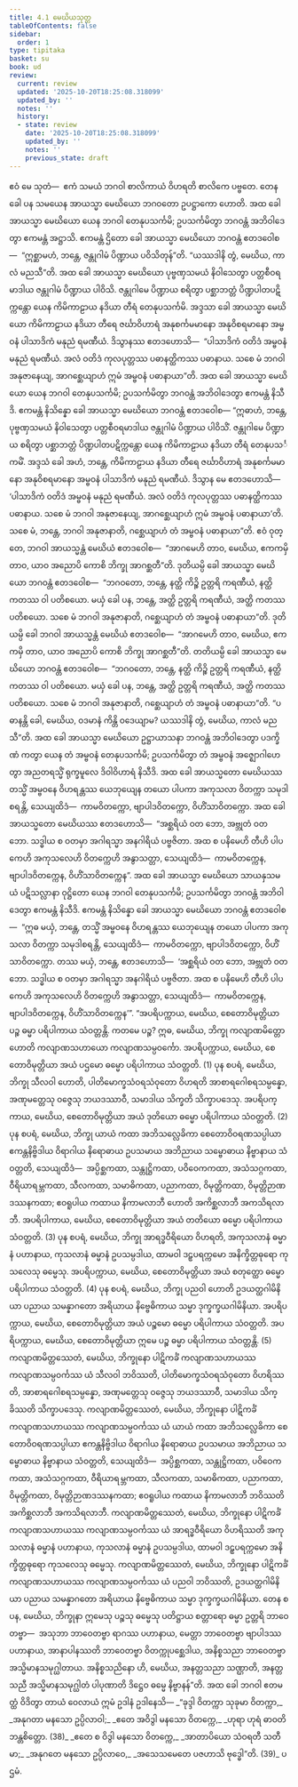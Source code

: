 ```yaml
---
title: 4.1 မေဃိယသုတ္တ
tableOfContents: false
sidebar:
  order: 1
type: tipitaka
basket: su
book: ud
review:
  current: review
  updated: '2025-10-20T18:25:08.318099'
  updated_by: ''
  notes: ''
  history:
  - state: review
    date: '2025-10-20T18:25:08.318099'
    updated_by: ''
    notes: ''
    previous_state: draft
---
```



<DynamicBreadcrumb />


<ReviewStatus review={frontmatter.review} showDetails={true} />

<HypothesisAnnotation frontmatter={frontmatter} />

<Division number="31" book="ud" e="ch" v="18" p="116">

<Paragraph number="248" book="ud">
ဧဝံ မေ သုတံ—  ဧကံ သမယံ ဘဂဝါ စာလိကာယံ ဝိဟရတိ စာလိကေ ပဗ္ဗတေ. တေန ခေါ ပန သမယေန အာယသ္မာ မေဃိယော ဘဂဝတော ဥပဋ္ဌာကော ဟောတိ. အထ ခေါ အာယသ္မာ မေဃိယော ယေန ဘဂဝါ တေနုပသင်္ကမိ; ဥပသင်္ကမိတွာ ဘဂဝန္တံ အဘိဝါဒေတွာ ဧကမန္တံ အဋ္ဌာသိ. ဧကမန္တံ ဌိတော ခေါ အာယသ္မာ မေဃိယော ဘဂဝန္တံ ဧတဒဝေါစ—  “ဣစ္ဆာမဟံ, ဘန္တေ, ဇန္တုဂါမံ ပိဏ္ဍာယ ပဝိသိတုန်”တိ. “ယဿဒါနိ တွံ, မေဃိယ, ကာလံ မညသီ”တိ.
</Paragraph>

<Paragraph number="249" book="ud">
အထ ခေါ အာယသ္မာ မေဃိယော ပုဗ္ဗဏှသမယံ နိဝါသေတွာ ပတ္တစီဝရမာဒါယ ဇန္တုဂါမံ ပိဏ္ဍာယ ပါဝိသိ. ဇန္တုဂါမေ ပိဏ္ဍာယ စရိတွာ ပစ္ဆာဘတ္တံ ပိဏ္ဍပါတပဋိက္ကန္တော ယေန ကိမိကာဠာယ နဒိယာ တီရံ တေနုပသင်္ကမိ. အဒ္ဒသာ ခေါ အာယသ္မာ မေဃိယော ကိမိကာဠာယ နဒိယာ တီရေ ဇင်္ဃာဝိဟာရံ အနုစင်္ကမမာနော အနုဝိစရမာနော အမ္ဗဝနံ ပါသာဒိကံ မနုညံ ရမဏီယံ. ဒိသွာနဿ ဧတဒဟောသိ—  “ပါသာဒိကံ ဝတိဒံ အမ္ဗဝနံ မနုညံ ရမဏီယံ. အလံ ဝတိဒံ ကုလပုတ္တဿ ပဓာနတ္ထိကဿ ပဓာနာယ. သစေ မံ ဘဂဝါ အနုဇာနေယျ, အာဂစ္ဆေယျာဟံ ဣမံ အမ္ဗဝနံ ပဓာနာယာ”တိ.
</Paragraph>

<Paragraph number="250" book="ud">
အထ ခေါ အာယသ္မာ မေဃိယော ယေန ဘဂဝါ တေနုပသင်္ကမိ; ဥပသင်္ကမိတွာ ဘဂဝန္တံ အဘိဝါဒေတွာ ဧကမန္တံ နိသီဒိ. ဧကမန္တံ နိသိန္နော ခေါ အာယသ္မာ မေဃိယော ဘဂဝန္တံ ဧတဒဝေါစ—
</Paragraph>

<Paragraph number="251" book="ud">
“ဣဓာဟံ, ဘန္တေ, ပုဗ္ဗဏှသမယံ နိဝါသေတွာ ပတ္တစီဝရမာဒါယ ဇန္တုဂါမံ ပိဏ္ဍာယ ပါဝိသိံ. ဇန္တုဂါမေ ပိဏ္ဍာယ စရိတွာ ပစ္ဆာဘတ္တံ ပိဏ္ဍပါတပဋိက္ကန္တော ယေန ကိမိကာဠာယ နဒိယာ တီရံ တေနုပသင်္ကမိံ. အဒ္ဒသံ ခေါ အဟံ, ဘန္တေ, ကိမိကာဠာယ နဒိယာ တီရေ ဇင်္ဃာဝိဟာရံ အနုစင်္ကမမာနော အနုဝိစရမာနော အမ္ဗဝနံ ပါသာဒိကံ မနုညံ ရမဏီယံ. ဒိသွာန မေ ဧတဒဟောသိ—  ‘ပါသာဒိကံ ဝတိဒံ အမ္ဗဝနံ မနုညံ ရမဏီယံ. အလံ ဝတိဒံ ကုလပုတ္တဿ ပဓာနတ္ထိကဿ ပဓာနာယ. သစေ မံ ဘဂဝါ အနုဇာနေယျ, အာဂစ္ဆေယျာဟံ ဣမံ အမ္ဗဝနံ ပဓာနာယာ’တိ. သစေ မံ, ဘန္တေ, ဘဂဝါ အနုဇာနာတိ, ဂစ္ဆေယျာဟံ တံ အမ္ဗဝနံ ပဓာနာယာ”တိ.
</Paragraph>

<Paragraph number="252" book="ud">
ဧဝံ ဝုတ္တေ, ဘဂဝါ အာယသ္မန္တံ မေဃိယံ ဧတဒဝေါစ—  “အာဂမေဟိ တာဝ, မေဃိယ, ဧကကမှိ တာဝ, ယာဝ အညောပိ ကောစိ ဘိက္ခု အာဂစ္ဆတီ”တိ.
</Paragraph>

<Paragraph number="253" book="ud">
ဒုတိယမ္ပိ ခေါ အာယသ္မာ မေဃိယော ဘဂဝန္တံ ဧတဒဝေါစ—  “ဘဂဝတော, ဘန္တေ, နတ္ထိ ကိဉ္စိ ဥတ္တရိ ကရဏီယံ, နတ္ထိ ကတဿ ဝါ ပတိစယော. မယှံ ခေါ ပန, ဘန္တေ, အတ္ထိ ဥတ္တရိ ကရဏီယံ, အတ္ထိ ကတဿ ပတိစယော. သစေ မံ ဘဂဝါ အနုဇာနာတိ, ဂစ္ဆေယျာဟံ တံ အမ္ဗဝနံ ပဓာနာယာ”တိ. ဒုတိယမ္ပိ ခေါ ဘဂဝါ အာယသ္မန္တံ မေဃိယံ ဧတဒဝေါစ—  “အာဂမေဟိ တာဝ, မေဃိယ, ဧကကမှိ တာဝ, ယာဝ အညောပိ ကောစိ ဘိက္ခု အာဂစ္ဆတီ”တိ.
</Paragraph>

<Paragraph number="254" book="ud">
တတိယမ္ပိ ခေါ အာယသ္မာ မေဃိယော ဘဂဝန္တံ ဧတဒဝေါစ—  “ဘဂဝတော, ဘန္တေ, နတ္ထိ ကိဉ္စိ ဥတ္တရိ ကရဏီယံ, နတ္ထိ ကတဿ ဝါ ပတိစယော. မယှံ ခေါ ပန, ဘန္တေ, အတ္ထိ ဥတ္တရိ ကရဏီယံ, အတ္ထိ ကတဿ ပတိစယော. သစေ မံ ဘဂဝါ အနုဇာနာတိ, ဂစ္ဆေယျာဟံ တံ အမ္ဗဝနံ ပဓာနာယာ”တိ. “ပဓာနန္တိ ခေါ, မေဃိယ, ဝဒမာနံ ကိန္တိ ဝဒေယျာမ? ယဿဒါနိ တွံ, မေဃိယ, ကာလံ မညသီ”တိ.
</Paragraph>

<Paragraph number="255" book="ud">
အထ ခေါ အာယသ္မာ မေဃိယော ဥဋ္ဌာယာသနာ ဘဂဝန္တံ အဘိဝါဒေတွာ ပဒက္ခိဏံ ကတွာ ယေန တံ အမ္ဗဝနံ တေနုပသင်္ကမိ; ဥပသင်္ကမိတွာ တံ အမ္ဗဝနံ အဇ္ဈောဂါဟေတွာ အညတရသ္မိံ ရုက္ခမူလေ ဒိဝါဝိဟာရံ နိသီဒိ. အထ ခေါ အာယသ္မတော မေဃိယဿ တသ္မိံ အမ္ဗဝနေ ဝိဟရန္တဿ ယေဘုယျေန တယော ပါပကာ အကုသလာ ဝိတက္ကာ သမုဒါစရန္တိ, သေယျထိဒံ—  ကာမဝိတက္ကော, ဗျာပါဒဝိတက္ကော, ဝိဟိံသာဝိတက္ကော.
</Paragraph>

<Paragraph number="256" book="ud">
အထ ခေါ အာယသ္မတော မေဃိယဿ ဧတဒဟောသိ—  “အစ္ဆရိယံ ဝတ ဘော, အဗ္ဘုတံ ဝတ ဘော. သဒ္ဓါယ စ ဝတမှာ အဂါရသ္မာ အနဂါရိယံ ပဗ္ဗဇိတာ. အထ စ ပနိမေဟိ တီဟိ ပါပကေဟိ အကုသလေဟိ ဝိတက္ကေဟိ အနွာသတ္တာ, သေယျထိဒံ—  ကာမဝိတက္ကေန, ဗျာပါဒဝိတက္ကေန, ဝိဟိံသာဝိတက္ကေန”.
</Paragraph>

<Paragraph number="257" book="ud">
အထ ခေါ အာယသ္မာ မေဃိယော သာယနှသမယံ ပဋိသလ္လာနာ ဝုဋ္ဌိတော ယေန ဘဂဝါ တေနုပသင်္ကမိ; ဥပသင်္ကမိတွာ ဘဂဝန္တံ အဘိဝါဒေတွာ ဧကမန္တံ နိသီဒိ. ဧကမန္တံ နိသိန္နော ခေါ အာယသ္မာ မေဃိယော ဘဂဝန္တံ ဧတဒဝေါစ—  “ဣဓ မယှံ, ဘန္တေ, တသ္မိံ အမ္ဗဝနေ ဝိဟရန္တဿ ယေဘုယျေန တယော ပါပကာ အကုသလာ ဝိတက္ကာ သမုဒါစရန္တိ, သေယျထိဒံ—  ကာမဝိတက္ကော, ဗျာပါဒဝိတက္ကော, ဝိဟိံသာဝိတက္ကော. တဿ မယှံ, ဘန္တေ, ဧတဒဟောသိ—  ‘အစ္ဆရိယံ ဝတ ဘော, အဗ္ဘုတံ ဝတ ဘော. သဒ္ဓါယ စ ဝတမှာ အဂါရသ္မာ အနဂါရိယံ ပဗ္ဗဇိတာ. အထ စ ပနိမေဟိ တီဟိ ပါပကေဟိ အကုသလေဟိ ဝိတက္ကေဟိ အနွာသတ္တာ, သေယျထိဒံ—  ကာမဝိတက္ကေန, ဗျာပါဒဝိတက္ကေန, ဝိဟိံသာဝိတက္ကေန’”.
</Paragraph>

<Paragraph number="258" book="ud">
“အပရိပက္ကာယ, မေဃိယ, စေတောဝိမုတ္တိယာ ပဉ္စ ဓမ္မာ ပရိပါကာယ သံဝတ္တန္တိ. ကတမေ ပဉ္စ?
</Paragraph>

<Paragraph number="259" book="ud">
ဣဓ, မေဃိယ, ဘိက္ခု ကလျာဏမိတ္တော ဟောတိ ကလျာဏသဟာယော ကလျာဏသမ္ပဝင်္ကော. အပရိပက္ကာယ, မေဃိယ, စေတောဝိမုတ္တိယာ အယံ ပဌမော ဓမ္မော ပရိပါကာယ သံဝတ္တတိ. (1)
</Paragraph>

<Paragraph number="260" book="ud">
ပုန စပရံ, မေဃိယ, ဘိက္ခု သီလဝါ ဟောတိ, ပါတိမောက္ခသံဝရသံဝုတော ဝိဟရတိ အာစာရဂေါစရသမ္ပန္နော, အဏုမတ္တေသု ဝဇ္ဇေသု ဘယဒဿာဝီ, သမာဒါယ သိက္ခတိ သိက္ခာပဒေသု. အပရိပက္ကာယ, မေဃိယ, စေတောဝိမုတ္တိယာ အယံ ဒုတိယော ဓမ္မော ပရိပါကာယ သံဝတ္တတိ. (2)
</Paragraph>

<Paragraph number="261" book="ud">
ပုန စပရံ, မေဃိယ, ဘိက္ခု ယာယံ ကထာ အဘိသလ္လေခိကာ စေတောဝိဝရဏသပ္ပါယာ ဧကန္တနိဗ္ဗိဒါယ ဝိရာဂါယ နိရောဓာယ ဥပသမာယ အဘိညာယ သမ္ဗောဓာယ နိဗ္ဗာနာယ သံဝတ္တတိ, သေယျထိဒံ—  အပ္ပိစ္ဆကထာ, သန္တုဋ္ဌိကထာ, ပဝိဝေကကထာ, အသံသဂ္ဂကထာ, ဝီရိယာရမ္ဘကထာ, သီလကထာ, သမာဓိကထာ, ပညာကထာ, ဝိမုတ္တိကထာ, ဝိမုတ္တိဉာဏဒဿနကထာ; ဧဝရူပါယ ကထာယ နိကာမလာဘီ ဟောတိ အကိစ္ဆလာဘီ အကသိရလာဘီ. အပရိပါကာယ, မေဃိယ, စေတောဝိမုတ္တိယာ အယံ တတိယော ဓမ္မော ပရိပါကာယ သံဝတ္တတိ. (3)
</Paragraph>

<Paragraph number="262" book="ud">
ပုန စပရံ, မေဃိယ, ဘိက္ခု အာရဒ္ဓဝီရိယော ဝိဟရတိ, အကုသလာနံ ဓမ္မာနံ ပဟာနာယ, ကုသလာနံ ဓမ္မာနံ ဥပသမ္ပဒါယ, ထာမဝါ ဒဠှပရက္ကမော အနိက္ခိတ္တဓုရော ကုသလေသု ဓမ္မေသု. အပရိပက္ကာယ, မေဃိယ, စေတောဝိမုတ္တိယာ အယံ စတုတ္ထော ဓမ္မော ပရိပါကာယ သံဝတ္တတိ. (4)
</Paragraph>

<Paragraph number="263" book="ud">
ပုန စပရံ, မေဃိယ, ဘိက္ခု ပညဝါ ဟောတိ ဥဒယတ္ထဂါမိနိယာ ပညာယ သမန္နာဂတော အရိယာယ နိဗ္ဗေဓိကာယ သမ္မာ ဒုက္ခက္ခယဂါမိနိယာ. အပရိပက္ကာယ, မေဃိယ, စေတောဝိမုတ္တိယာ အယံ ပဉ္စမော ဓမ္မော ပရိပါကာယ သံဝတ္တတိ. အပရိပက္ကာယ, မေဃိယ, စေတောဝိမုတ္တိယာ ဣမေ ပဉ္စ ဓမ္မာ ပရိပါကာယ သံဝတ္တန္တိ. (5)
</Paragraph>

<Paragraph number="264" book="ud">
ကလျာဏမိတ္တဿေတံ, မေဃိယ, ဘိက္ခုနော ပါဋိကင်္ခံ ကလျာဏသဟာယဿ ကလျာဏသမ္ပဝင်္ကဿ ယံ သီလဝါ ဘဝိဿတိ, ပါတိမောက္ခသံဝရသံဝုတော ဝိဟရိဿတိ, အာစာရဂေါစရသမ္ပန္နော, အဏုမတ္တေသု ဝဇ္ဇေသု ဘယဒဿာဝီ, သမာဒါယ သိက္ခိဿတိ သိက္ခာပဒေသု.
</Paragraph>

<Paragraph number="265" book="ud">
ကလျာဏမိတ္တဿေတံ, မေဃိယ, ဘိက္ခုနော ပါဋိကင်္ခံ ကလျာဏသဟာယဿ ကလျာဏသမ္ပဝင်္ကဿ ယံ ယာယံ ကထာ အဘိသလ္လေခိကာ စေတောဝိဝရဏသပ္ပါယာ ဧကန္တနိဗ္ဗိဒါယ ဝိရာဂါယ နိရောဓာယ ဥပသမာယ အဘိညာယ သမ္ဗောဓာယ နိဗ္ဗာနာယ သံဝတ္တတိ, သေယျထိဒံ—  အပ္ပိစ္ဆကထာ, သန္တုဋ္ဌိကထာ, ပဝိဝေကကထာ, အသံသဂ္ဂကထာ, ဝီရိယာရမ္ဘကထာ, သီလကထာ, သမာဓိကထာ, ပညာကထာ, ဝိမုတ္တိကထာ, ဝိမုတ္တိဉာဏဒဿနကထာ; ဧဝရူပါယ ကထာယ နိကာမလာဘီ ဘဝိဿတိ အကိစ္ဆလာဘီ အကသိရလာဘီ.
</Paragraph>

<Paragraph number="266" book="ud">
ကလျာဏမိတ္တဿေတံ, မေဃိယ, ဘိက္ခုနော ပါဋိကင်္ခံ ကလျာဏသဟာယဿ ကလျာဏသမ္ပဝင်္ကဿ ယံ အာရဒ္ဓဝီရိယော ဝိဟရိဿတိ အကုသလာနံ ဓမ္မာနံ ပဟာနာယ, ကုသလာနံ ဓမ္မာနံ ဥပသမ္ပဒါယ, ထာမဝါ ဒဠှပရက္ကမော အနိက္ခိတ္တဓုရော ကုသလေသု ဓမ္မေသု.
</Paragraph>

<Paragraph number="267" book="ud">
ကလျာဏမိတ္တဿေတံ, မေဃိယ, ဘိက္ခုနော ပါဋိကင်္ခံ ကလျာဏသဟာယဿ ကလျာဏသမ္ပဝင်္ကဿ ယံ ပညဝါ ဘဝိဿတိ, ဥဒယတ္ထဂါမိနိယာ ပညာယ သမန္နာဂတော အရိယာယ နိဗ္ဗေဓိကာယ သမ္မာ ဒုက္ခက္ခယဂါမိနိယာ.
</Paragraph>

<Paragraph number="268" book="ud">
တေန စ ပန, မေဃိယ, ဘိက္ခုနာ ဣမေသု ပဉ္စသု ဓမ္မေသု ပတိဋ္ဌာယ စတ္တာရော ဓမ္မာ ဥတ္တရိ ဘာဝေတဗ္ဗာ—  အသုဘာ ဘာဝေတဗ္ဗာ ရာဂဿ ပဟာနာယ, မေတ္တာ ဘာဝေတဗ္ဗာ ဗျာပါဒဿ ပဟာနာယ, အာနာပါနဿတိ ဘာဝေတဗ္ဗာ ဝိတက္ကုပစ္ဆေဒါယ, အနိစ္စသညာ ဘာဝေတဗ္ဗာ အသ္မိမာနသမုဂ္ဃါတာယ. အနိစ္စသညိနော ဟိ, မေဃိယ, အနတ္တသညာ သဏ္ဌာတိ, အနတ္တသညီ အသ္မိမာနသမုဂ္ဃါတံ ပါပုဏာတိ ဒိဋ္ဌေဝ ဓမ္မေ နိဗ္ဗာနန်”တိ.
</Paragraph>

<Paragraph number="269" book="ud">
အထ ခေါ ဘဂဝါ ဧတမတ္ထံ ဝိဒိတွာ တာယံ ဝေလာယံ ဣမံ ဥဒါနံ ဥဒါနေသိ—
</Paragraph>

<Paragraph number="270" type="verses" book="ud">
_“ခုဒ္ဒါ ဝိတက္ကာ သုခုမာ ဝိတက္ကာ,_  
_အနုဂတာ မနသော ဥပ္ပိလာဝါ;_  
_ဧတေ အဝိဒွါ မနသော ဝိတက္ကေ,_  
_ဟုရာ ဟုရံ ဓာဝတိ ဘန္တစိတ္တော. (38)_  

</Paragraph>

<Paragraph number="271" type="verses" book="ud">
_ဧတေ စ ဝိဒွါ မနသော ဝိတက္ကေ,_  
_အာတာပိယော သံဝရတီ သတီမာ;_  
_အနုဂတေ မနသော ဥပ္ပိလာဝေ,_  
_အသေသမေတေ ပဇဟာသိ ဗုဒ္ဓေါ”တိ. (39)_  


</Paragraph>
</Division>

<Paragraph number="272" type="center" book="ud">
ပဌမံ.
</Paragraph>